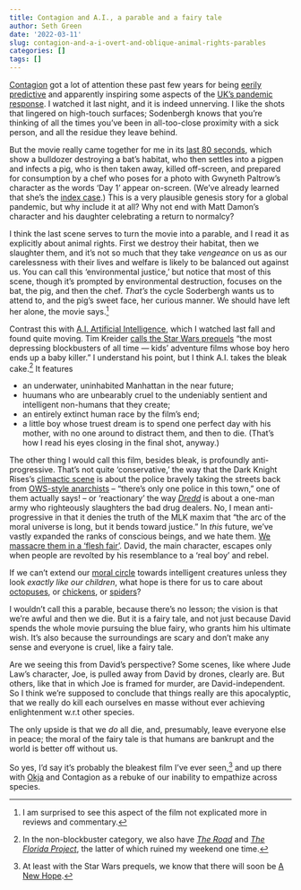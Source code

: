 ```yaml
---
title: Contagion and A.I., a parable and a fairy tale
author: Seth Green
date: '2022-03-11'
slug: contagion-and-a-i-overt-and-oblique-animal-rights-parables
categories: []
tags: []
---
```


[Contagion](https://www.imdb.com/title/tt1598778/) got a lot of attention these past few years for being [eerily predictive](https://variety.com/2020/film/columns/contagion-the-movie-that-predicted-our-pandemic-1234590420/) and apparently inspiring some aspects of the [UK's  pandemic response](https://www.theguardian.com/film/filmblog/2021/feb/04/contagion-film-matt-hancock-covid-vaccine-policy-hollywood). I watched it last night, and it is indeed unnerving. I like the shots that lingered on high-touch surfaces; Sodenbergh knows that you're thinking of all the times you've been in all-too-close proximity with a sick person, and all the residue they leave behind.

But the movie really came together for me in its [last 80 seconds](https://www.youtube.com/watch?v=BwJvtbmlriA), which show a bulldozer destroying a bat's habitat, who then settles into a pigpen and infects a pig, who is then taken away, killed off-screen, and prepared for consumption by a chef who poses for a photo with Gwyneth Paltrow's character as the words 'Day 1' appear on-screen. (We've already learned that she's the [index case](https://en.wikipedia.org/wiki/Index_case).) This is a very plausible genesis story for a global pandemic, but why include it at all? Why not end with Matt Damon's character and his daughter celebrating a return to normalcy? 

I think the last scene serves to turn the movie into a parable, and I read it as explicitly about animal rights. First we destroy their habitat, then we slaughter them, and it's not so much that they take *vengeance* on us as our carelessness with their lives and welfare is likely to be balanced out against us. You can call this 'environmental justice,' but notice that most of this scene, though it's prompted by environmental destruction, focuses on the bat, the pig, and then the chef. _That's_ the cycle Soderbergh wants us to attend to, and the pig's sweet face, her curious manner. We should have left her alone, the movie says.^[I am surprised to see this aspect of the film not explicated more in reviews and commentary.]

Contrast this with [A.I. Artificial Intelligence](https://en.wikipedia.org/wiki/A.I._Artificial_Intelligence), which I watched last fall and found quite moving. Tim Kreider [calls the Star Wars prequels](https://www.nytimes.com/2019/12/20/opinion/star-wars-movie.html) "the most depressing blockbusters of all time — kids’ adventure films whose boy hero ends up a baby killer." I understand his point, but I think A.I. takes the bleak cake.^[In the non-blockbuster category, we also have [_The Road_](https://www.imdb.com/title/tt0898367/) and [_The Florida Project_](https://www.imdb.com/title/tt5649144/?ref_=nv_sr_srsg_0), the latter of which ruined my weekend one time.] It features

* an underwater, uninhabited Manhattan in the near future;
* huumans who are  unbearably cruel to the undeniably sentient and intelligent non-humans that they create;
* an entirely extinct human race by the film's end;
* a little boy whose truest dream is to spend one perfect day with his mother, with no one around to distract them, and then to die. (That's how I read his eyes closing in the final shot, anyway.)

The other thing I would call this film, besides bleak, is profoundly anti-progressive. That's not quite 'conservative,' the way that the Dark Knight Rises's [climactic scene](https://www.youtube.com/watch?v=gCEo7SCvYH4) is about the police bravely taking the streets back from [OWS-style anarchists](https://www.youtube.com/watch?v=i-dJPoSlPfU) -- "there's only one police in this town," one of them actually says! -- or 'reactionary' the way [_Dredd_](https://web.archive.org/web/20120906080612/http://whatculture.com/film/alex-garland-interview-dredd-3d-slo-mo-sequel-ideas-more.php) is about a one-man army who righteously slaughters the bad drug dealers. No, I mean anti-progressive in that it denies the truth of the MLK maxim that "the arc of the moral universe is long, but it bends toward justice." In _this_ future, we've vastly expanded the ranks of conscious beings, and we hate them. [We massacre them in a 'flesh fair'](https://www.youtube.com/watch?v=ZMbAmqD_tn0). David, the main character, escapes only when people are revolted by his resemblance to a 'real boy' and rebel. 

If we can't extend our [moral circle](https://www.vox.com/future-perfect/2019/4/4/18285986/robot-animal-nature-expanding-moral-circle-peter-singer) towards intelligent creatures unless they look _exactly like our children_, what hope is there for us to care about [octopuses](https://www.nytimes.com/2018/11/30/science/animal-intelligence-octopus-cephalopods.html), or [chickens](https://www.nytimes.com/2022/02/10/opinion/factory-farming-chicken.html), or [spiders](https://knowablemagazine.org/article/mind/2021/are-spiders-intelligent)? 

I wouldn't call this a parable, because there's no lesson; the vision is that we're awful and then we die. But it is a fairy tale, and not just because David spends the whole movie pursuing the blue fairy, who grants him his ultimate wish. It's also because the surroundings are scary and don't make any sense and everyone is cruel, like a fairy tale.

Are we seeing this from David's perspective? Some scenes, like where Jude Law's character, Joe, is pulled away from David by drones, clearly are. But others, like that in which Joe is framed for murder, are David-independent. So I think we're supposed to conclude that things really are this apocalyptic, that we really do kill each ourselves en masse without ever achieving enlightenment w.r.t other species.

The only upside is that we _do_ all die, and, presumably, leave everyone else in peace; the moral of the fairy tale is that humans are bankrupt and the world is better off without us.

So yes, I'd say it's probably the bleakest film I've ever seen,^[At least with the Star Wars prequels, we know that there will soon be [A New Hope](https://en.wikipedia.org/wiki/Star_Wars_(film)).] and up there with [Okja](https://en.wikipedia.org/wiki/Okja) and Contagion as a rebuke of our inability to empathize across species.